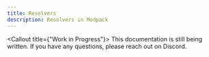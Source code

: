 ```yaml
---
title: Resolvers
description: Resolvers in Modpack
---
```


<Callout title={"Work in Progress"}>
  This documentation is still being written. If you have any questions, please
  reach out on Discord.
</Callout>
